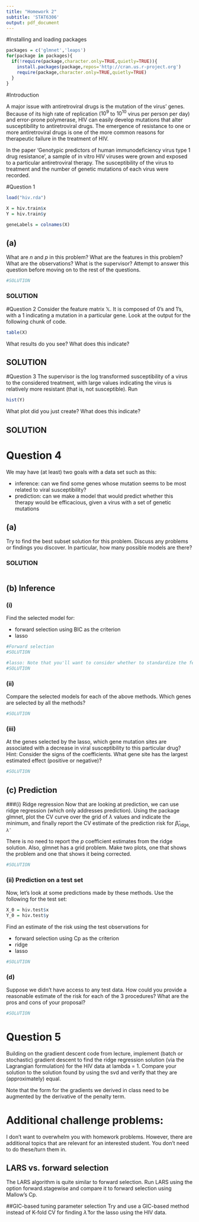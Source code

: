 ```yaml
---
title: "Homework 2"
subtitle: 'STAT6306'
output: pdf_document
---
```


#Installing and loading packages
```r
packages = c('glmnet','leaps')
for(package in packages){
  if(!require(package,character.only=TRUE,quietly=TRUE)){
    install.packages(package,repos='http://cran.us.r-project.org')
    require(package,character.only=TRUE,quietly=TRUE)
  }
}
```

#Introduction

A major issue with antiretroviral drugs is the mutation of the virus' genes.  Because of its high rate of replication ($10^9$ to $10^{10}$ virus per person per day) and error-prone
polymerase\footnote{An enzyme that `stitches' back together DNA or RNA after replication}, HIV can 
easily develop mutations that alter susceptibility to antiretroviral drugs.
The emergence of resistance to one or more antiretroviral drugs is one of the more
common reasons for therapeutic failure in the treatment of HIV.

In the paper 'Genotypic predictors of human immunodeficiency virus type 1 drug resistance'\footnote{The entire paper is on the website.  Try to see what you can get out of it if you have the time.}, 
a sample of in vitro\footnote{Latin for `in glass', sometimes known colloquially as a test tube}
HIV viruses were grown and exposed to a particular antiretroviral therapy.  The susceptibility of the virus to treatment
and the number of genetic mutations of each virus were recorded.


#Question 1

```r
load("hiv.rda")

X = hiv.train$x
Y = hiv.train$y

geneLabels = colnames(X)
```


## (a)  
What are $n$ and $p$ in this problem?  What are the features in this problem?  What are the observations? What is the supervisor? \textbf{Note:} Attempt to answer this question before moving on to the rest of the questions.

```r
#SOLUTION
```

### SOLUTION

#Question 2
Consider the feature matrix $\mathbb{X}$.  It is composed of 0's and 1's, with a 1 indicating a mutation in a particular gene.  Look at the output
for the following chunk of code.
```r
table(X)
```
What results do you see?  What does this indicate?

## SOLUTION

#Question 3
The supervisor is the log transformed susceptibility of a virus to the considered treatment, with large values
indicating the virus is relatively more resistant (that is, not susceptible).  Run
```r
hist(Y)
```

What plot did you just create?  What does this indicate?

## SOLUTION

# Question 4
We may have (at least) two goals with a data set such as this: 

* inference: can we find some genes whose mutation seems to be most related to viral susceptibility?
* prediction: can we make a model that would predict whether this therapy would be efficacious, given a virus 
with a set of genetic mutations

## (a) 
Try to find the best subset solution
for this problem. Discuss any problems or findings you discover.  In particular, 
how many possible models are there?  

### SOLUTION
```r
```


## (b) Inference

### (i) 
Find the selected model for:

* forward selection using BIC as the criterion
* lasso

```r
#Forward selection
#SOLUTION
```

```r
#lasso: Note that you'll want to consider whether to standardize the feature matrix..
#SOLUTION
```

### (ii) 
Compare the selected models for each of the above methods.  Which genes are selected by all the methods?

```r
#SOLUTION
```

### (iii)
At the genes selected by the lasso, which gene mutation sites are associated with a decrease in viral susceptibility to this particular drug? Hint: Consider the signs of the coefficients. What gene site has the largest estimated effect (positive or negative)?
```r
#SOLUTION
```


## (c) Prediction

###(i) Ridge regression
Now that are looking at prediction, we can use ridge regression (which only addresses prediction).  Using the package glmnet, plot the
CV curve over the grid of $\lambda$ values and indicate the minimum, and finally report the CV
estimate of the prediction risk for $\hat\beta_{\textrm{ridge},\hat\lambda}$

\textbf{Note:}  There is no need to report the $p$ coefficient estimates from the ridge solution.
Also, glmnet has a grid problem.  Make two plots, one that shows the problem and one that shows it being corrected.  

```r
#SOLUTION
```

### (ii) Prediction on a test set
Now, let's look at some predictions made by these methods.  Use the following for the test set:
```r
X_0 = hiv.test$x
Y_0 = hiv.test$y
```

Find an estimate of the risk using the test observations for

* forward selection using Cp as the criterion
* ridge
* lasso

```r
#SOLUTION

```

### (d)
\textbf{Challenge} Suppose we didn't have access to any test data.  How could you provide a reasonable estimate
of the risk for each of the 3 procedures?  What are the pros and cons of your proposal?
```r
#SOLUTION
```

# Question 5

Building on the gradient descent code from lecture, implement (batch or stochastic) gradient descent to 
find the ridge regression solution (via the Lagrangian formulation) for the HIV data at lambda = 1.  Compare your solution to the solution found by using the svd and verify that they are (approximately) equal.

Note that the form for the gradients we derived in class need to be augmented by the derivative of the penalty term.


# Additional challenge problems:

I don't want to overwhelm you with homework problems.  However, there are additional topics that are relevant for an interested student.  You don't need
to do these/turn them in.

## LARS vs. forward selection
The LARS algorithm is quite similar to forward selection.  Run LARS using the option forward.stagewise and compare it to forward selection using Mallow's Cp.

##GIC-based tuning parameter selection
Try and use a GIC-based method instead of K-fold CV for finding $\hat\lambda$ for the lasso using the HIV data.



